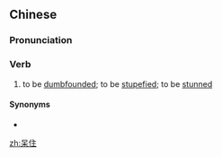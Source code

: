 ==Chinese==
{{zh-forms}}

===Pronunciation===
{{zh-pron
|m=dāizhù
|cat=v
}}

===Verb===
{{zh-verb}}

# to be [[dumbfounded]]; to be [[stupefied]]; to be [[stunned]]

====Synonyms====
* {{zh-l|愣住}}

[[zh:呆住]]